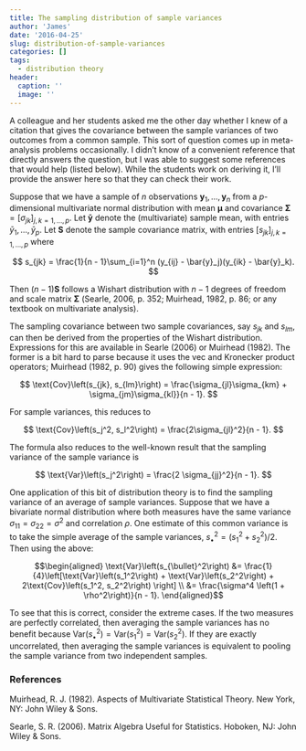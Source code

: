 ```yaml
---
title: The sampling distribution of sample variances
author: 'James'
date: '2016-04-25'
slug: distribution-of-sample-variances
categories: []
tags:
  - distribution theory
header:
  caption: ''
  image: ''
---
```


A colleague and her students asked me the other day whether I knew of a citation that gives the covariance between the sample variances of two outcomes from a common sample. This sort of question comes up in meta-analysis problems occasionally. I didn't know of a convenient reference that directly answers the question, but I was able to suggest some references that would help (listed below). While the students work on deriving it, I'll provide the answer here so that they can check their work. 

Suppose that we have a sample of $n$ observations $\mathbf{y}_1,...,\mathbf{y}_n$ from a $p$-dimensional multivariate normal distribution with mean $\boldsymbol\mu$ and covariance $\boldsymbol\Sigma = \left[\sigma_{jk}\right]_{j,k=1,...,p}$. Let $\mathbf{\bar{y}}$ denote the (multivariate) sample mean, with entries $\bar{y}_1,...,\bar{y}_p$. Let $\mathbf{S}$ denote the sample covariance matrix, with entries $\left[s_{jk}\right]_{j,k=1,...,p}$ where 

$$
s_{jk} = \frac{1}{n - 1}\sum_{i=1}^n (y_{ij} - \bar{y}_j)(y_{ik} - \bar{y}_k).
$$

Then $(n - 1)\mathbf{S}$ follows a Wishart distribution with $n - 1$ degrees of freedom and scale matrix $\boldsymbol\Sigma$ (Searle, 2006, p. 352; Muirhead, 1982, p. 86; or any textbook on multivariate analysis). 

The sampling covariance between two sample covariances, say $s_{jk}$ and $s_{lm}$, can then be derived from the properties of the Wishart distribution. Expressions for this are available in Searle (2006) or Muirhead (1982). The former is a bit hard to parse because it uses the $\text{vec}$ and Kronecker product operators; Muirhead (1982, p. 90) gives the following simple expression: 

$$
\text{Cov}\left(s_{jk}, s_{lm}\right) = \frac{\sigma_{jl}\sigma_{km} + \sigma_{jm}\sigma_{kl}}{n - 1}.
$$

For sample variances, this reduces to 

$$
\text{Cov}\left(s_j^2, s_l^2\right) = \frac{2\sigma_{jl}^2}{n - 1}.
$$

The formula also reduces to the well-known result that the sampling variance of the sample variance is 

$$
\text{Var}\left(s_j^2\right) = \frac{2 \sigma_{jj}^2}{n - 1}.
$$

One application of this bit of distribution theory is to find the sampling variance of an average of sample variances. Suppose that we have a bivariate normal distribution where both measures have the same variance $\sigma_{11} = \sigma_{22} = \sigma^2$ and correlation $\rho$. One estimate of this common variance is to take the simple average of the sample variances, $s_{\bullet}^2 = \left(s_1^2 + s_2^2\right) / 2$. Then using the above:

$$\begin{aligned}
\text{Var}\left(s_{\bullet}^2\right) &= \frac{1}{4}\left[\text{Var}\left(s_1^2\right) + \text{Var}\left(s_2^2\right) + 2\text{Cov}\left(s_1^2, s_2^2\right) \right] \\
&= \frac{\sigma^4 \left(1 + \rho^2\right)}{n - 1}.
\end{aligned}$$

To see that this is correct, consider the extreme cases. If the two measures are perfectly correlated, then averaging the sample variances has no benefit because $\text{Var}\left(s_{\bullet}^2\right) = \text{Var}\left(s_1^2\right) = \text{Var}\left(s_2^2\right)$. If they are exactly uncorrelated, then averaging the sample variances is equivalent to pooling the sample variance from two independent samples.

### References

Muirhead, R. J. (1982). Aspects of Multivariate Statistical Theory. New York, NY: John Wiley & Sons.

Searle, S. R. (2006). Matrix Algebra Useful for Statistics. Hoboken, NJ: John Wiley & Sons.
